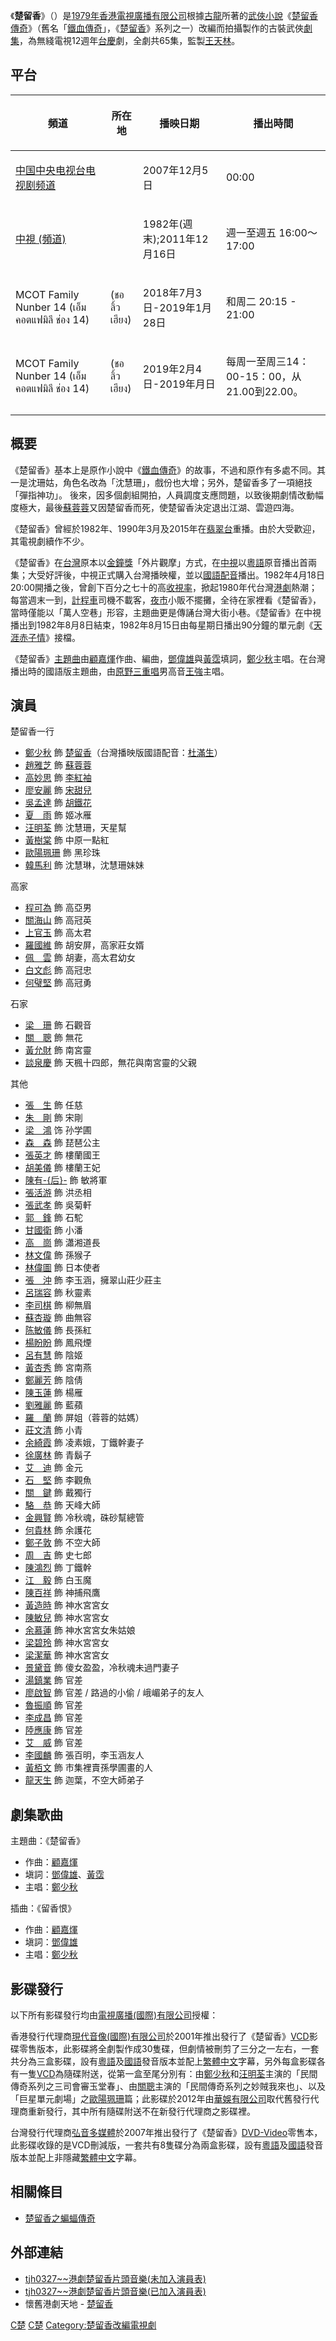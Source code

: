 {{Otheruses|other=與楚留香同名的其他主題|楚留香}}
{{無綫劇集
| 中文劇名=楚留香
| 英文劇名={{lang|en|Chor Lau Heung}}
| 圖像=
| 製作年份=1979年
| 海外推出日期=2000年
| 翡翠台首播日期=1979年9月3日
| 翡翠台首播時間=
| 監製=[[王天林|王天林]]
| 編導=[[王天林|王天林]]、[[李少敦|李少敦]]、[[李耀民|李耀民]]、<br>[[黃建勳|黃建勳]]、[[邱家雄|邱家雄]]、[[林權|林　權]]
| 製作統籌=[[任潔|任　潔]]
| 助理編導=[[譚振邦|譚振邦]]、[[譚銳銘|譚銳銘]]、[[鄭健萍|鄭健萍]]、<br>[[劉仕裕|劉仕裕]]、[[劉天富|劉天富]]、[[關偉文|關偉文]]
| 編劇=[[胡沙|胡　沙]]、[[王晶|王　晶]]、[[吳昊_(香港)|吳　昊]]、<br>[[程汾|程　汾]]、[[譚嬣|譚　嬣]]、[[李登|李　登]]、[[岑國榮_(電視監製)|岑國榮]]
| 編審=[[胡沙|胡　沙]]、[[陳翹英|陳翹英]]
| 集數=65
| 劇種=古裝武俠
| 主演=[[鄭少秋|鄭少秋]]、[[趙雅芝|趙雅芝]]、[[汪明荃|汪明荃]]、[[吳孟達|吳孟達]]、[[高妙思|高妙思]]、[[廖安麗|廖安麗]]
| 主題曲=[[楚留香_(歌曲)|楚留香]]
| 作曲=[[顧嘉煇|顧嘉煇]]
| 填詞=[[鄧偉雄|鄧偉雄]]、[[黃霑|黃　霑]]
| 主唱=[[鄭少秋|鄭少秋]] 
}}
《'''楚留香'''》（{{lang-en|'''Chor Lau Heung'''}}）是[[1979年香港|1979年香港]][[電視廣播有限公司|電視廣播有限公司]]根據[[古龍|古龍]]所著的[[武俠小說|武俠小說]]《[[楚留香傳奇|楚留香傳奇]]》（舊名「[[鐵血傳奇|鐵血傳奇]]」，《[[楚留香|楚留香]]》系列之一）改編而拍攝製作的古裝武俠[[劇集|劇集]]，為無綫電視12週年[[台慶|台慶]]劇，全劇共65集，監製[[王天林|王天林]]。

==平台==
{| class="wikitable" 
|- 
!頻道||所在地||播映日期||播出時間
|-
| [[中国中央电视台电视剧频道|中国中央电视台电视剧频道]] || {{中國大陸}} ||2007年12月5日||00:00
|- 
| [[中視_(頻道)|中視 (頻道)]] || {{TWN}} ||1982年(週末);2011年12月16日||週一至週五 16:00～17:00 
|-    
| MCOT Family Nunber 14 (เอ็มคอตแฟมิลี ช่อง 14) || {{泰國}} (ชอลิ้วเฮียง) ||2018年7月3日-2019年1月28日||和周二 20:15 - 21:00
|-  
| MCOT Family Nunber 14 (เอ็มคอตแฟมิลี ช่อง 14) || {{泰國}} (ชอลิ้วเฮียง) ||2019年2月4日-2019年月日||每周一至周三14：00-15：00，从21.00到22.00。 
|-  
|}

==概要==
《楚留香》基本上是原作小說中《[[鐵血傳奇|鐵血傳奇]]》的故事，不過和原作有多處不同。其一是沈珊姑，角色名改為「沈慧珊」，戲份也大增；另外，楚留香多了一項絕技「彈指神功」。 後來，因多個劇組開拍，人員調度支應問題，以致後期劇情改動幅度極大，最後[[蘇蓉蓉|蘇蓉蓉]]又因楚留香而死，使楚留香決定退出江湖、雲遊四海。

《楚留香》曾經於1982年、1990年3月及2015年在[[翡翠台|翡翠台]]重播。由於大受歡迎，其電視劇續作不少。

《楚留香》在[[台灣|台灣]]原本以[[金鐘獎|金鐘獎]]「外片觀摩」方式，在[[中視|中視]]以[[粵語|粵語]]原音播出首兩集；大受好評後，中視正式購入台灣播映權，並以[[國語|國語]][[配音|配音]]播出。1982年4月18日20:00開播之後，曾創下百分之七十的高[[收視率|收視率]]，掀起1980年代台灣[[港劇|港劇]]熱潮；每當週末一到，[[計程車|計程車]]司機不載客，[[夜市|夜市]]小販不擺攤，全待在家裡看《楚留香》，當時僅能以「萬人空巷」形容，主題曲更是傳誦台灣大街小巷。《楚留香》在中視播出到1982年8月8日結束，1982年8月15日由每星期日播出90分鐘的單元劇《[[天涯赤子情|天涯赤子情]]》接檔。

《楚留香》[[主題曲|主題曲]]由[[顧嘉煇|顧嘉煇]]作曲、編曲，[[鄧偉雄|鄧偉雄]]與[[黃霑|黃霑]]填詞，[[鄭少秋|鄭少秋]]主唱。在台灣播出時的國語版主題曲，由[[原野三重唱|原野三重唱]]男高音[[王強_(台灣歌手)|王強]]主唱。

==演員==
;楚留香一行
*[[鄭少秋|鄭少秋]] 飾 [[楚留香|楚留香]]（台灣播映版國語配音：[[杜滿生|杜滿生]]）
*[[趙雅芝|趙雅芝]] 飾 [[蘇蓉蓉|蘇蓉蓉]]
*[[高妙思|高妙思]] 飾 [[李紅袖|李紅袖]]
*[[廖安麗|廖安麗]] 飾 [[宋甜兒|宋甜兒]]
*[[吳孟達|吳孟達]] 飾 [[胡鐵花|胡鐵花]]
*[[夏雨_(香港)|夏　雨]] 飾 姬冰雁
*[[汪明荃|汪明荃]] 飾 沈慧珊，天星幫
*[[黃樹棠|黃樹棠]] 飾 中原一點紅
*[[歐陽珮珊|歐陽珮珊]] 飾 黑珍珠
*[[韓馬利|韓馬利]] 飾 沈慧琳，沈慧珊妹妹

;高家
*[[程可為|程可為]] 飾 高亞男
*[[關海山|關海山]] 飾 高冠英
*[[上官玉|上官玉]] 飾 高太君
*[[羅國維|羅國維]] 飾 胡安屏，高家莊女婿
*[[佩雲|佩　雲]] 飾 胡妻，高太君幼女
*[[白文彪|白文彪]] 飾 高冠忠
*[[何璧堅|何璧堅]] 飾 高冠勇

;石家
*[[梁珊|梁　珊]] 飾 石觀音
*[[關聰|關　聰]] 飾 無花
*[[黃允財|黃允財]] 飾 南宮靈
*[[談泉慶|談泉慶]] 飾 天楓十四郎，無花與南宮靈的父親

;其他
*[[張　生|張　生]] 飾 任慈
*[[朱　剛|朱　剛]] 飾 宋剛
*[[梁_鴻_(演員)|梁　鴻]] 饰 孙学圃
*[[森森|森　森]] 飾 琵琶公主
*[[張英才|張英才]] 飾 樓蘭國王
*[[胡美儀|胡美儀]] 飾 樓蘭王妃
*[[陳有后|陳有-{后}-]] 飾 敏將軍
*[[張活游|張活游]] 飾 洪丞相
*[[張武孝|張武孝]] 飾 吳菊軒
*[[郭鋒_(演員)|郭　鋒]] 飾 石駝
*[[甘國衛|甘國衛]] 飾 小潘
*[[高崗_(藝員)|高　崗]] 飾 瀟湘道長
*[[林文偉|林文偉]] 飾 孫猴子
*[[林偉圖|林偉圖]] 飾 日本使者
*[[張沖_(演員)|張　沖]] 飾 李玉涵，擁翠山莊少莊主
*[[呂瑞容|呂瑞容]] 飾 秋靈素
*[[李司棋|李司棋]] 飾 柳無眉
*[[蘇杏璇|蘇杏璇]] 飾 曲無容
*[[陈敏儀|陈敏儀]] 飾 長孫紅
*[[楊盼盼|楊盼盼]] 飾 鳳飛煙
*[[呂有慧|呂有慧]] 飾 陰姬
*[[黃杏秀|黃杏秀]] 飾 宮南燕
*[[鄭麗芳|鄭麗芳]] 飾 陰倩
*[[陳玉蓮|陳玉蓮]] 飾 楊雁
*[[劉雅麗_(1980年代)|劉雅麗]] 飾 藍蘋
*[[羅蘭_(香港)|羅　蘭]] 飾 屏姐（蓉蓉的姑媽）
*[[莊文清|莊文清]] 飾 小青
*[[余綺霞|余綺霞]] 飾 凌素娥，丁鐵幹妻子
*[[徐廣林|徐廣林]] 飾 青鬍子
*[[艾迪_(演員)|艾　迪]] 飾 金元
*[[石堅|石　堅]] 飾 李觀魚
*[[關鍵|關　鍵]] 飾 戴獨行
*[[駱恭|駱　恭]] 飾 天峰大師
*[[金興賢|金興賢]] 飾 冷秋魂，硃砂幫總管
*[[何貴林|何貴林]] 飾 余護花
*[[鄭子敦|鄭子敦]] 飾 不空大師
*[[周吉|周　吉]] 飾 史七郎
*[[陳鴻烈|陳鴻烈]] 飾 丁鐵幹
*[[江毅|江　毅]] 飾 白玉魔
*[[陳百祥|陳百祥]] 飾 神捕飛鷹
*[[黃造時|黃造時]] 飾 神水宮宮女
*[[陳敏兒|陳敏兒]] 飾 神水宮宮女
*[[余慕蓮|余慕蓮]] 飾 神水宮宮女朱姑娘
*[[梁碧玲|梁碧玲]] 飾 神水宮宮女
*[[梁潔華|梁潔華]] 飾 神水宮宮女
*[[景黛音|景黛音]] 飾 傻女盈盈，冷秋魂未過門妻子
*[[湯鎮業|湯鎮業]] 飾 官差
*[[廖啟智|廖啟智]] 飾 官差 / 路過的小偷 / 峨嵋弟子的友人
*[[魯振順|魯振順]] 飾 官差
*[[李成昌|李成昌]] 飾 官差
*[[陸應康|陸應康]] 飾 官差
*[[艾威|艾　威]] 飾 官差
*[[李國麟_(演員)|李國麟]] 飾 張百明，李玉涵友人
*[[黃栢文|黃栢文]] 飾 市集裡賣孫學圃畫的人
*[[龍天生|龍天生]] 飾 迦葉，不空大師弟子

==劇集歌曲==
{{main|楚留香 (歌曲)}}
;主題曲：《楚留香》
*作曲：[[顧嘉煇|顧嘉煇]]
*塡詞：[[鄧偉雄|鄧偉雄]]、[[黃霑|黃霑]]
*主唱：[[鄭少秋|鄭少秋]]
;插曲：《留香恨》
*作曲：[[顧嘉煇|顧嘉煇]]
*塡詞：[[鄧偉雄|鄧偉雄]]
*主唱：[[鄭少秋|鄭少秋]]

==影碟發行==
以下所有影碟發行均由[[電視廣播(國際)有限公司|電視廣播(國際)有限公司]]授權：

香港發行代理商[[現代音像(國際)有限公司|現代音像(國際)有限公司]]於2001年推出發行了《楚留香》[[VCD|VCD]]影碟零售版本，此影碟將全劇製作成30隻碟，但劇情被刪剪了三分之一左右，一套共分為三盒影碟，設有[[粵語|粵語]]及[[國語|國語]]發音版本並配上[[繁體中文|繁體中文]]字幕，另外每盒影碟各有一隻[[VCD|VCD]]為隨碟附送，從第一盒至尾分別有：由[[鄭少秋|鄭少秋]]和[[汪明荃|汪明荃]]主演的「民間傳奇系列之三司會審玉堂春」、由[[關聰|關聰]]主演的「民間傳奇系列之妙賊我來也」、以及「巨星單元劇場」之[[歐陽珮珊|歐陽珮珊]]篇；此影碟於2012年由[[華娛有限公司|華娛有限公司]]取代舊發行代理商重新發行，其中所有隨碟附送不在新發行代理商之影碟裡。

台灣發行代理商[[弘音多媒體|弘音多媒體]]於2007年推出發行了《楚留香》[[DVD-Video|DVD-Video]]零售本，此影碟收錄的是VCD刪減版，一套共有8隻碟分為兩盒影碟，設有[[粵語|粵語]]及[[國語|國語]]發音版本並配上非隱藏[[繁體中文|繁體中文]]字幕。

==相關條目==
*[[楚留香之蝙蝠傳奇_(電視劇)|楚留香之蝙蝠傳奇]]

==外部連結==

* [https://www.facebook.com/video.php?v=707567012617448&set=vb.100341850006637&type=2&theater tjh0327~~港劇楚留香片頭音樂(未加入演員表)]
* [https://www.facebook.com/video.php?v=708015859239230&set=vb.100341850006637&type=2&theater tjh0327~~港劇楚留香片頭音樂(已加入演員表)]
* 懷舊港劇天地 - [https://web.archive.org/web/20150709203857/http://minghaoliu.myweb.hinet.net/clh.htm 楚留香]
{{電視節目的變遷|上一節目=[[冰鎮企鵝仔|冰鎮企鵝仔]]<br/>（非戲劇節目）<br/>（2014.12.22 - 2015.01.01）|下一節目=[[問問MC蛛|問問MC蛛]]<br/>（非戲劇節目）<br/>（2015.07.13 - 2015.09.08）|播放檔次=星期一至五 10:00-10:30 早上劇集時段|節目名稱=楚留香<br/>（2015.01.02 - 2015.07.10）|電視台={{flagicon|Hong Kong}} [[香港|香港]][[無綫電視|無綫電視]][[翡翠台|翡翠台]]}}
[[Category:1979年無綫電視劇集|C楚]]
[[Category:中視外購電視劇|C楚]]
[[Category:楚留香改編電視劇|Category:楚留香改編電視劇]]